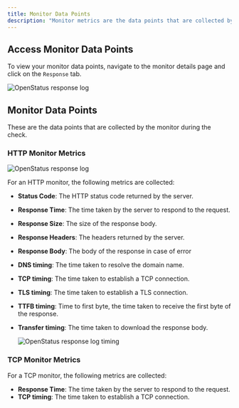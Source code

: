 ```yaml
---
title: Monitor Data Points
description: "Monitor metrics are the data points that are collected by the monitor during the check in OpenStatus."
---
```





## Access Monitor Data Points

To view your monitor data points, navigate to the monitor details page and click on the `Response` tab.



  <Image
    src={ResponseLog}
    alt="OpenStatus response log"
  />


## Monitor Data Points

These are the data points that are collected by the monitor during the check.




### HTTP Monitor Metrics

  <Image
    src={ResponseLogHeader}
    alt="OpenStatus response log"
  />


For an HTTP monitor, the following metrics are collected:
- **Status Code**: The HTTP status code returned by the server.
- **Response Time**: The time taken by the server to respond to the request.
- **Response Size**: The size of the response body.
- **Response Headers**: The headers returned by the server.
- **Response Body**: The body of the response in case of error
- **DNS timing**: The time taken to resolve the domain name.
- **TCP timing**: The time taken to establish a TCP connection.
- **TLS timing**: The time taken to establish a TLS connection.
- **TTFB timing**: Time to first byte, the time taken to receive the first byte of the response.
- **Transfer timing**: The time taken to download the response body.


  <Image
    src={ResponseLogTiming}
    alt="OpenStatus response log timing"
  />

### TCP Monitor Metrics

For a TCP monitor, the following metrics are collected:
- **Response Time**: The time taken by the server to respond to the request.
- **TCP timing**: The time taken to establish a TCP connection.